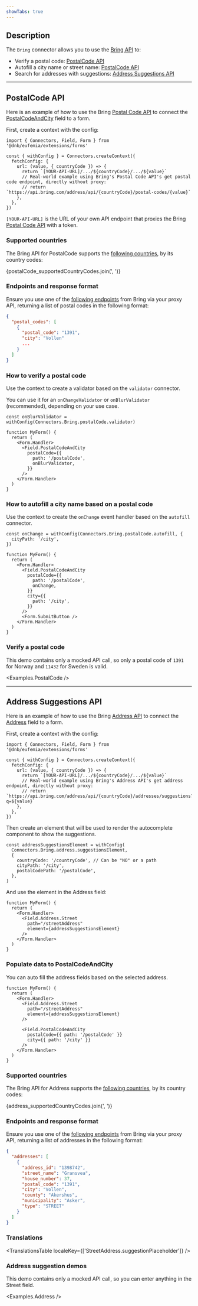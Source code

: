 ```yaml
---
showTabs: true
---
```



## Description

The `Bring` connector allows you to use the [Bring API](https://developer.bring.com/api/) to:

- Verify a postal code: [PostalCode API](#postalcode-api)
- Autofill a city name or street name: [PostalCode API](#postalcode-api)
- Search for addresses with suggestions: [Address Suggestions API](#address-suggestions-api)

---

## PostalCode API

Here is an example of how to use the Bring [Postal Code API](https://developer.bring.com/api/postal-code/) to connect the [PostalCodeAndCity](/uilib/extensions/forms/feature-fields/PostalCodeAndCity/) field to a form.

First, create a context with the config:

```tsx
import { Connectors, Field, Form } from '@dnb/eufemia/extensions/forms'

const { withConfig } = Connectors.createContext({
  fetchConfig: {
    url: (value, { countryCode }) => {
      return `[YOUR-API-URL]/.../${countryCode}/.../${value}`
      // Real-world example using Bring's Postal Code API's get postal code endpoint, directly without proxy:
      // return `https://api.bring.com/address/api/{countryCode}/postal-codes/{value}`
    },
  },
})
```

`[YOUR-API-URL]` is the URL of your own API endpoint that proxies the Bring [Postal Code API](https://developer.bring.com/api/postal-code/) with a token.

### Supported countries

The Bring API for PostalCode supports the [following countries](https://developer.bring.com/api/postal-code/#supported-countries), by its country codes:

{postalCode_supportedCountryCodes.join(', ')}

### Endpoints and response format

Ensure you use one of the [following endpoints](https://developer.bring.com/api/postal-code/#endpoints) from Bring via your proxy API, returning a list of postal codes in the following format:

```json
{
  "postal_codes": [
    {
      "postal_code": "1391",
      "city": "Vollen"
      ...
    }
  ]
}
```

### How to verify a postal code

Use the context to create a validator based on the `validator` connector.

You can use it for an `onChangeValidator` or `onBlurValidator` (recommended), depending on your use case.

```tsx
const onBlurValidator = withConfig(Connectors.Bring.postalCode.validator)

function MyForm() {
  return (
    <Form.Handler>
      <Field.PostalCodeAndCity
        postalCode={{
          path: '/postalCode',
          onBlurValidator,
        }}
      />
    </Form.Handler>
  )
}
```

### How to autofill a city name based on a postal code

Use the context to create the `onChange` event handler based on the `autofill` connector.

```tsx
const onChange = withConfig(Connectors.Bring.postalCode.autofill, {
  cityPath: '/city',
})

function MyForm() {
  return (
    <Form.Handler>
      <Field.PostalCodeAndCity
        postalCode={{
          path: '/postalCode',
          onChange,
        }}
        city={{
          path: '/city',
        }}
      />
      <Form.SubmitButton />
    </Form.Handler>
  )
}
```

### Verify a postal code

This demo contains only a mocked API call, so only a postal code of `1391` for Norway and `11432` for Sweden is valid.

<Examples.PostalCode />

---

## Address Suggestions API

Here is an example of how to use the Bring [Address API](https://developer.bring.com/api/address/#get-street-or-place-suggestions-get) to connect the [Address](/uilib/extensions/forms/feature-fields/Address/) field to a form.

First, create a context with the config:

```tsx
import { Connectors, Field, Form } from '@dnb/eufemia/extensions/forms'

const { withConfig } = Connectors.createContext({
  fetchConfig: {
    url: (value, { countryCode }) => {
      return `[YOUR-API-URL]/.../${countryCode}/.../${value}`
      // Real-world example using Bring's Address API's get address endpoint, directly without proxy:
      // return `https://api.bring.com/address/api/{countryCode}/addresses/suggestions?q=${value}`
    },
  },
})
```

Then create an element that will be used to render the autocomplete component to show the suggestions.

```tsx
const addressSuggestionsElement = withConfig(
  Connectors.Bring.address.suggestionsElement,
  {
    countryCode: '/countryCode', // Can be "NO" or a path
    cityPath: '/city',
    postalCodePath: '/postalCode',
  },
)
```

And use the element in the Address field:

```tsx
function MyForm() {
  return (
    <Form.Handler>
      <Field.Address.Street
        path="/streetAddress"
        element={addressSuggestionsElement}
      />
    </Form.Handler>
  )
}
```

### Populate data to PostalCodeAndCity

You can auto fill the address fields based on the selected address.

```tsx
function MyForm() {
  return (
    <Form.Handler>
      <Field.Address.Street
        path="/streetAddress"
        element={addressSuggestionsElement}
      />

      <Field.PostalCodeAndCity
        postalCode={{ path: '/postalCode' }}
        city={{ path: '/city' }}
      />
    </Form.Handler>
  )
}
```

### Supported countries

The Bring API for Address supports the [following countries](https://developer.bring.com/api/address/), by its country codes:

{address_supportedCountryCodes.join(', ')}

### Endpoints and response format

Ensure you use one of the [following endpoints](https://developer.bring.com/api/address/#endpoints) from Bring via your proxy API, returning a list of addresses in the following format:

```json
{
  "addresses": [
    {
      "address_id": "1398742",
      "street_name": "Gransvea",
      "house_number": 37,
      "postal_code": "1391",
      "city": "Vollen",
      "county": "Akershus",
      "municipality": "Asker",
      "type": "STREET"
    }
  ]
}
```

### Translations

<TranslationsTable localeKey={['StreetAddress.suggestionPlaceholder']} />

### Address suggestion demos

This demo contains only a mocked API call, so you can enter anything in the Street field.

<Examples.Address />
